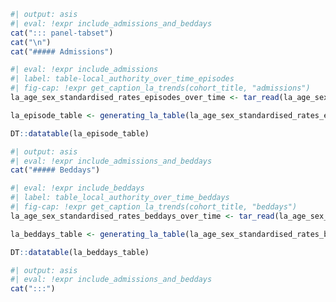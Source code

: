 ```r
#| output: asis
#| eval: !expr include_admissions_and_beddays
cat("::: panel-tabset")
cat("\n")
cat("##### Admissions")
```

```r
#| eval: !expr include_admissions
#| label: table-local_authority_over_time_episodes
#| fig-cap: !expr get_caption_la_trends(cohort_title, "admissions") 
la_age_sex_standardised_rates_episodes_over_time <- tar_read(la_age_sex_standardised_rates_episodes_over_time)

la_episode_table <- generating_la_table(la_age_sex_standardised_rates_episodes_over_time, cohort)

DT::datatable(la_episode_table)
```

```r
#| output: asis
#| eval: !expr include_admissions_and_beddays
cat("##### Beddays")
```

```r
#| eval: !expr include_beddays
#| label: table_local_authority_over_time_beddays
#| fig-cap: !expr get_caption_la_trends(cohort_title, "beddays")  
la_age_sex_standardised_rates_beddays_over_time <- tar_read(la_age_sex_standardised_rates_beddays_over_time)

la_beddays_table <- generating_la_table(la_age_sex_standardised_rates_beddays_over_time, cohort)

DT::datatable(la_beddays_table)
```

```r
#| output: asis
#| eval: !expr include_admissions_and_beddays
cat(":::")
```
